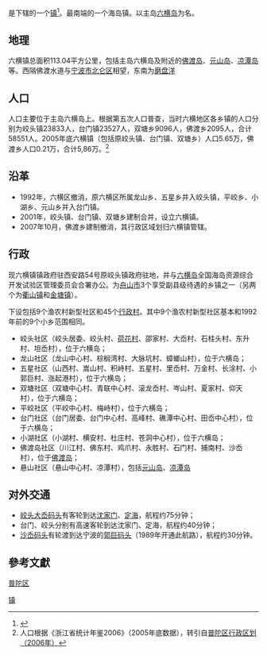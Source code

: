 {{中国乡级行政区|33/09/03/100/000}}

'''{{PAGENAMEBASE}}'''是{{PRC admin/fullname|33/09/03/100/000|3}}下辖的一个[[行政建制镇|镇]]<ref>{{PRC admin/ref sgc|{{PRC admin/parent|33/09/03/100/000}}}}</ref>。最南端的一个海岛镇。以主岛[[六横岛|六横岛]]为名。

==地理==
六横镇总面积113.04平方公里，包括主岛六横岛及附近的[[佛渡岛|佛渡岛]]、[[元山岛|元山岛]]、[[凉潭岛|凉潭岛]]等。西隔佛渡水道与[[宁波市|宁波市]][[北仑区|北仑区]]相望，东南为[[磨盘洋|磨盘洋]]

==人口==
人口主要位于主岛六横岛上。根据第五次人口普查，当时六横地区各乡镇的人口分别为峧头镇23833人，台门镇23527人，双塘乡9096人，佛渡乡2095人，合计58551人。2005年底六横镇（包括原峧头镇、台门镇、双塘乡）人口5.65万，佛渡乡人口0.21万，合计5,86万。<ref>人口根据《浙江省统计年鉴2006》（2005年底数据），转引自[http://www.xzqh.org/html/zj/0903_945.html 普陀区行政区划（2006年）]{{dead link|date=2017年11月 |bot=InternetArchiveBot |fix-attempted=yes }}</ref>

==沿革==
*1992年，六横区撤消，原六横区所属龙山乡、五星乡并入峧头镇，平峧乡、小湖乡、元山乡并入台门镇。
*2001年，峧头镇、台门镇、双塘乡建制合并，设立六横镇。
*2007年10月，佛渡乡建制撤消，其行政区域划归六横镇管辖。

==行政==
现六横镇镇政府驻西安路54号原峧头镇政府驻地，并与[[六横岛|六横岛]]全国海岛资源综合开发试验区管理委员会合署办公。为[[舟山市|舟山市]]3个享受副县级待遇的乡镇之一（另两个为[[衢山镇|衢山镇]]和[[金塘镇|金塘镇]]）。

下设包括9个渔农村新型社区和45个[[行政村|行政村]]。其中9个渔农村新型社区基本和1992年前的9个小乡范围相同。
*峧头社区（峧头居委、峧头村、[[六橫荷花村|荷花村]]、邵家村、大岙村、石柱头村、东升村、坦岙村），位于六横岛；
*龙山社区（龙山中心村、棕榈湾村、大脉坑村、蟑螂山村），位于六横岛；
*五星社区（山西村、嵩山村、积峙村、五星村、里岙村、万金村、长涂村、小郭巨村、涨起港村），位于六横岛；
*双塘社区（双塘中心村、青联中心村、滚龙岙村、岑山村、夏家村、仰天村），位于六横岛；
*平峧社区（平峧中心村、梅峙村），位于六横岛；
*台门社区（台门居委、台门中心村、高峰村、礁潭中心村、田岙中心村），位于六横岛；
*小湖社区（小湖村、横安村、杜庄村、苍洞中心村），位于六横岛；
*佛渡岛社区（川江村、佛东村、鸡爪村、永胜村、石门村、捕南村、沙岙村），位于[[佛渡岛|佛渡岛]]；
*悬山社区（悬山中心村、凉潭村），包括[[元山岛|元山岛]]、[[凉潭岛|凉潭岛]]

==对外交通==
*[[峧头大岙码头|峧头大岙码头]]有客轮到达[[沈家门|沈家门]]、[[定海_(城区)|定海]]，航程约75分钟；
*台门、峧头分别有高速客轮到达沈家门、定海，航程约40分钟；
*[[沙岙码头|沙岙码头]]有轮渡到达宁波的[[郭巨码头|郭巨码头]]（1989年开通此航路），航程约30分钟。

== 參考文獻 ==

{{reflist}}

{{舟山市普陀区行政区划}}
[[Category:普陀区_(舟山市)|镇]]
[[category:舟山市乡镇|普陀区]]